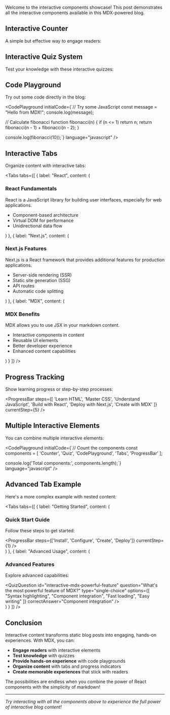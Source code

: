 Welcome to the interactive components showcase! This post demonstrates all the interactive components available in this MDX-powered blog.

## Interactive Counter

A simple but effective way to engage readers:

<Counter initialValue={0} />

<Counter initialValue={42} />

## Interactive Quiz System

Test your knowledge with these interactive quizzes:

<QuizBuilder title="MDX Basics Quiz" description="Quick check on MDX fundamentals">
  <QuizQuestion
    id="interactive-mdx-special"
    question="What makes MDX special compared to regular markdown?"
    type="single-choice"
    options={[
      "It loads faster",
      "It supports React components",
      "It has better syntax highlighting",
      "It's easier to write"
    ]}
    correctAnswer="It supports React components"
  />
</QuizBuilder>

<QuizBuilder title="Interactivity Quiz" description="Benefits of interactive content">
  <QuizQuestion
    id="interactive-not-a-benefit"
    question="Which of these is NOT a benefit of interactive blog content?"
    type="single-choice"
    options={[
      "Better reader engagement",
      "Hands-on learning",
      "Faster page loading",
      "More memorable content"
    ]}
    correctAnswer="Faster page loading"
  />
</QuizBuilder>

## Code Playground

Try out some code directly in the blog:

<CodePlayground 
  initialCode={`// Try some JavaScript
const message = "Hello from MDX!";
console.log(message);

// Calculate fibonacci
function fibonacci(n) {
  if (n <= 1) return n;
  return fibonacci(n - 1) + fibonacci(n - 2);
}

console.log(fibonacci(10));`}
  language="javascript"
/>

## Interactive Tabs

Organize content with interactive tabs:

<Tabs tabs={[
  {
    label: "React",
    content: (
      <div>
        <h3>React Fundamentals</h3>
        <p>React is a JavaScript library for building user interfaces, especially for web applications.</p>
        <ul>
          <li>Component-based architecture</li>
          <li>Virtual DOM for performance</li>
          <li>Unidirectional data flow</li>
        </ul>
      </div>
    )
  },
  {
    label: "Next.js",
    content: (
      <div>
        <h3>Next.js Features</h3>
        <p>Next.js is a React framework that provides additional features for production applications.</p>
        <ul>
          <li>Server-side rendering (SSR)</li>
          <li>Static site generation (SSG)</li>
          <li>API routes</li>
          <li>Automatic code splitting</li>
        </ul>
      </div>
    )
  },
  {
    label: "MDX",
    content: (
      <div>
        <h3>MDX Benefits</h3>
        <p>MDX allows you to use JSX in your markdown content.</p>
        <ul>
          <li>Interactive components in content</li>
          <li>Reusable UI elements</li>
          <li>Better developer experience</li>
          <li>Enhanced content capabilities</li>
        </ul>
      </div>
    )
  }
]} />

## Progress Tracking

Show learning progress or step-by-step processes:

<ProgressBar 
  steps={[
    'Learn HTML',
    'Master CSS',
    'Understand JavaScript',
    'Build with React',
    'Deploy with Next.js',
    'Create with MDX'
  ]}
  currentStep={5}
/>

## Multiple Interactive Elements

You can combine multiple interactive elements:

<Counter initialValue={0} />

<QuizBuilder title="Components Count Quiz">
  <QuizQuestion
    id="interactive-components-count"
    question="How many interactive components are shown in this post?"
    type="single-choice"
    options={[
      "3",
      "5",
      "7",
      "More than 10"
    ]}
    correctAnswer="More than 10"
  />
</QuizBuilder>

<CodePlayground 
  initialCode={`// Count the components
const components = [
  'Counter',
  'Quiz', 
  'CodePlayground',
  'Tabs',
  'ProgressBar'
];

console.log('Total components:', components.length);`}
  language="javascript"
/>

## Advanced Tab Example

Here's a more complex example with nested content:

<Tabs tabs={[
  {
    label: "Getting Started",
    content: (
      <div>
        <h3>Quick Start Guide</h3>
        <p>Follow these steps to get started:</p>
        <ProgressBar 
          steps={['Install', 'Configure', 'Create', 'Deploy']}
          currentStep={1}
        />
        <Counter initialValue={0} />
      </div>
    )
  },
  {
    label: "Advanced Usage",
    content: (
      <div>
        <h3>Advanced Features</h3>
        <p>Explore advanced capabilities:</p>
        <QuizBuilder title="MDX Feature Quiz">
          <QuizQuestion
            id="interactive-mdx-powerful-feature"
            question="What's the most powerful feature of MDX?"
            type="single-choice"
            options={[
              "Syntax highlighting",
              "Component integration",
              "Fast loading",
              "Easy writing"
            ]}
            correctAnswer="Component integration"
          />
        </QuizBuilder>
      </div>
    )
  }
]} />

## Conclusion

Interactive content transforms static blog posts into engaging, hands-on experiences. With MDX, you can:

- **Engage readers** with interactive elements
- **Test knowledge** with quizzes
- **Provide hands-on experience** with code playgrounds
- **Organize content** with tabs and progress indicators
- **Create memorable experiences** that stick with readers

The possibilities are endless when you combine the power of React components with the simplicity of markdown!

---

*Try interacting with all the components above to experience the full power of interactive blog content!*
